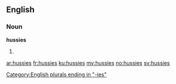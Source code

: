 ==English==

===Noun===
'''hussies'''

# {{plural of|[[hussy]]}}

[[Category:English plurals ending in "-ies"]]

[[ar:hussies]]
[[fr:hussies]]
[[ku:hussies]]
[[my:hussies]]
[[no:hussies]]
[[sv:hussies]]